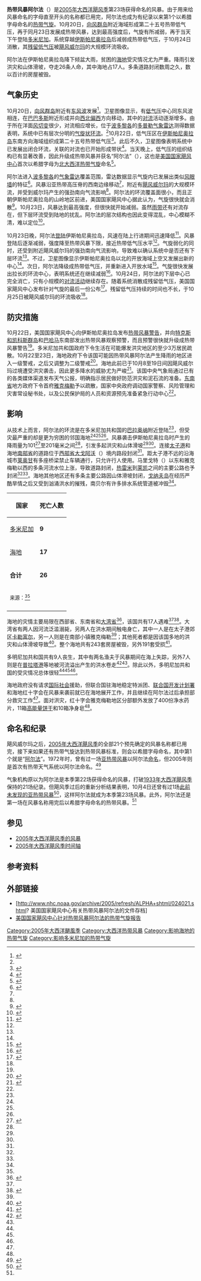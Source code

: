 {{NOT|热带风暴阿尔玛}}
{{Infobox Hurricane
| Name=热带风暴阿尔法<br />{{lang|en|Tropical Storm Alpha}}
| Type=热带风暴
| Year=2005
| Basin=Atl
| Image location=Tropical_Storm_Alpha_Oct_23_2005.jpg
| Image name=从[[巴拉奥纳|巴拉奥纳]]附近登陆[[多米尼加|多米尼加]]后的热带风暴阿尔法
| Formed=2005年10月22日
| Dissipated=2005年10月24日
| 1-min winds=45
| Pressure=998
| Damages=
| Fatalities=共26人
| Areas=[[伊斯帕尼奥拉岛|伊斯帕尼奥拉岛]]
| Hurricane season=[[2005年大西洋飓风季|2005年大西洋飓风季]]
}}
'''热带风暴阿尔法'''（{{lang-en|Tropical Storm Alpha}}）是[[2005年大西洋飓风季|2005年大西洋飓风季]]第23场获得命名的风暴。由于用来给风暴命名的字母{{lang|en|A}}直至{{lang|en|W}}开头的名称都已用完，阿尔法也成为有纪录以来第1个以希腊字母命名的[[热带气旋|热带气旋]]。10月20日，[[向风群岛|向风群岛]]附近海域形成第二十五号热带低气压，再于同月23日发展成热带风暴，达到最高强度后，气旋有所减弱，再于当天下午登陆[[多米尼加|多米尼加]]。系统穿越[[伊斯帕尼奥拉岛|伊斯帕尼奥拉岛]]后减弱成热带低气压，于10月24日消散，其[[低气压|残留低气压]]被[[飓风威尔玛|飓风威尔玛]]的大规模环流吸收。

阿尔法在伊斯帕尼奥拉岛降下倾盆大雨，贫困的[[海地|海地]]受灾情况尤为严重。降雨引发洪灾和山体滑坡，夺走26条人命，其中海地占17人。多条道路封闭数周之久，数以百计的房屋被毁。

== 气象历史 ==
{{storm path|Alpha 2005 track.png}}
10月20日，[[向风群岛|向风群岛]]附近有[[东风波|东风波]]发展<ref name="TCR">{{cite web | author = National Hurricane Center | year = 2006 | title = Tropical Cyclone Report: Tropical Storm Alpha | publisher = NOAA | accessdate = 2013-10-29 | archiveurl = https://web.archive.org/web/20131029210600/http://www.nhc.noaa.gov/pdf/TCR-AL262005_Alpha.pdf | deadurl = yes | url = http://www.nhc.noaa.gov/pdf/TCR-AL262005_Alpha.pdf | format = PDF | archivedate = 2013-10-29 }}</ref>。卫星图像显示，有[[低气压|低气压]]中心同东风波相连，在[[巴巴多斯|巴巴多斯]]附近形成并向[[罗盘方位|西北偏西]]方向移动，其中的[[对流|对流]]活动逐渐增多。由于所在洋面[[风切变|风切变]]很少，对流相应增长，位于[[波多黎各|波多黎各]]的[[多普勒雷达|多普勒气象雷达]]测得数据表明，系统中已有层次分明的[[气旋|气旋状环流]]。<ref name="TCR" />10月22日，低气压区在[[伊斯帕尼奥拉岛|伊斯帕尼奥拉岛]]东南方向海域组织成第二十五号热带低气压<ref name="public1">{{cite web | author = Roberts/Knabb | title = Tropical Depression 25 Public Advisory #1 | date = 2005-10-22 | publisher = National Hurricane Center | accessdate = 2015-08-16 | archiveurl = https://web.archive.org/web/20140425041357/http://www.nhc.noaa.gov/archive/2005/pub/al252005.public.001.shtml | deadurl = no | url = http://www.nhc.noaa.gov/archive/2005/pub/al252005.public.001.shtml? | archivedate = 2014-04-25 }}</ref>。此后不久，卫星图像表明系统中已发展出闭合环流，关联的对流也已开始形成带状<ref name="disc1">{{cite web | author = Roberts/Knabb | title = Tropical Depression 25 Discussion #1 | date = 2005-10-22 | publisher = National Hurricane Center | accessdate = 2015-08-16 | url = http://www.nhc.noaa.gov/archive/2005/dis/al252005.discus.001.shtml? | archiveurl = https://web.archive.org/web/20140425021151/http://www.nhc.noaa.gov/archive/2005/dis/al252005.discus.001.shtml | deadurl = no | archivedate = 2014-04-25 }}</ref>。当天晚上，低气压的组织结构已有显著改善，因此升级成热带风暴并获名“阿尔法”（{{lang|en|Alpha}}），这也是[[国家飓风中心|美国国家飓风中心]]首次以希腊字母为[[北大西洋热带气旋|北大西洋热带气旋]]命名<ref name="public2">{{Cite web | author = Mainelli/Knabb | title = Tropical Storm Alpha Public Advisory #2 | date = 2005-10-22 | publisher = National Hurricane Center | accessdate = 2015-08-16 | archivedate = 2014-04-25 | deadurl = no | archiveurl = https://web.archive.org/web/20140425033641/http://www.nhc.noaa.gov/archive/2005/pub/al252005.public.002.shtml | url = http://www.nhc.noaa.gov/archive/2005/pub/al252005.public.002.shtml? }}</ref>。

阿尔法进入[[波多黎各|波多黎各]]的[[气象雷达|气象雷达]]覆盖范围，雷达数据显示气旋内已发展出类似[[风眼|风眼墙]]的特征<ref name="disc3">{{cite web | author = Franklin | title = Tropical Storm Alpha Discussion #3 | date = 2005-10-22 | archiveurl = https://web.archive.org/web/20140425031128/http://www.nhc.noaa.gov/archive/2005/dis/al252005.discus.003.shtml | deadurl = no | archivedate = 2014-04-25 | publisher = National Hurricane Center | accessdate = 2015-08-16 | url = http://www.nhc.noaa.gov/archive/2005/dis/al252005.discus.003.shtml? }}</ref>。风暴沿亚热带高压脊的西南边缘移动<ref name="disc3" />，附近有[[飓风威尔玛|飓风威尔玛]]的大规模环流，并受到威尔玛产生的强劲南向气流影响<ref name="disc3" />。阿尔法的环流覆盖面很小，而且正朝伊斯帕尼奥拉岛的山岭地区前进，美国国家飓风中心据此认为，气旋很快就会消散<ref name="disc4">{{cite web | author = Franklin | title = Tropical Storm Alpha Discussion #4 | date = 2005-10-23 | archiveurl = https://web.archive.org/web/20140425041015/http://www.nhc.noaa.gov/archive/2005/dis/al252005.discus.004.shtml | deadurl = no | archivedate = 2014-04-25 | publisher = National Hurricane Center | accessdate = 2015-08-16 | url = http://www.nhc.noaa.gov/archive/2005/dis/al252005.discus.004.shtml? }}</ref>。10月23日，风暴达到最高强度，但很快就开始减弱。虽然[[雨带|雨带]]还有对流存在，但下层环流受到陆地的扰乱。阿尔法的层次结构也因此变得混乱，中心模糊不清，难以定位<ref name="disc5">{{cite web | author = Avila | title = Tropical Storm Alpha Discussion #5 | date = 2005-10-23 | publisher = National Hurricane Center | accessdate = 2015-08-16 | archivedate = 2014-04-25 | deadurl = no | archiveurl = https://web.archive.org/web/20140425033534/http://www.nhc.noaa.gov/archive/2005/dis/al252005.discus.005.shtml | url = http://www.nhc.noaa.gov/archive/2005/dis/al252005.discus.005.shtml? }}</ref>。

10月23日晚，阿尔法[[登陆_(气象学)|登陆]]伊斯帕尼奥拉岛，风速在陆上行进期间迅速降低<ref name="disc6">{{cite web | author = Avila | title = Tropical Storm Alpha Discussion #6 | date = 2005-10-23 | publisher = National Hurricane Center | accessdate = 2015-08-16 | url = http://www.nhc.noaa.gov/archive/2005/dis/al252005.discus.006.shtml? | archiveurl = https://web.archive.org/web/20140502045114/http://www.nhc.noaa.gov/archive/2005/dis/al252005.discus.006.shtml | deadurl = no | archivedate = 2014-05-02 }}</ref>。风暴登陆后逐渐减弱，强度降至热带风暴下限，接近热带低气压水平<ref name="disc6" />。气旋弱化的同时，还受到附近飓风威尔玛的强劲南向气流影响，导致难以确认系统中是否还有下层环流<ref name="disc6" />。不过，卫星图像显示伊斯帕尼奥拉岛以北的开放海域上空又发展出新的中心<ref name="disc6" />。次日，阿尔法降级成热带低气压，并重新进入开放水域<ref name="disc7">{{cite web | author = Rhome/Stewart | title = Tropical Depression Alpha Discussion #7 | date = 2005-10-23 | publisher = National Hurricane Center | accessdate = 2015-08-16 | archivedate = 2014-05-02 | archiveurl = https://web.archive.org/web/20140502055218/http://www.nhc.noaa.gov/archive/2005/dis/al252005.discus.007.shtml | deadurl = no | url = http://www.nhc.noaa.gov/archive/2005/dis/al252005.discus.007.shtml? }}</ref>。气旋很快发展出拉长的环流中心，表明系统还在继续减弱<ref name="disc8">{{cite web | author = Stewart | title = Tropical Storm Alpha Discussion #8 | date = 2005-10-24 | publisher = National Hurricane Center | accessdate = 2015-08-16 | archivedate = 2014-05-02 | archiveurl = https://web.archive.org/web/20140502065754/http://www.nhc.noaa.gov/archive/2005/dis/al252005.discus.008.shtml | deadurl = no | url = http://www.nhc.noaa.gov/archive/2005/dis/al252005.discus.008.shtml? }}</ref>。10月24日，阿尔法的下层中心已完全消亡，只有小规模的[[对流|对流活动]]继续存在。随着系统消散成残留低气压，美国国家飓风中心发布针对气旋的最后一份公布<ref name="disc10">{{cite web | author = Beven | title = Tropical Depression Alpha Discussion #9 | date = 2005-10-24 | publisher = National Hurricane Center | accessdate = 2015-08-17 | archivedate = 2014-05-02 | archiveurl = https://web.archive.org/web/20140502061238/http://www.nhc.noaa.gov/archive/2005/dis/al252005.discus.010.shtml | deadurl = no | url = http://www.nhc.noaa.gov/archive/2005/dis/al252005.discus.010.shtml? }}</ref>。残留低气压持续的时间也不长，于10月25日被飓风威尔玛的环流吸收<ref name="TCR" />。

== 防灾措施 ==
10月22日，美国国家飓风中心向伊斯帕尼奥拉岛发布[[热带气旋警告|热带风暴警告]]，并向[[特克斯和凯科斯群岛|特克斯和凯科斯群岛]]和[[巴哈马|巴哈马]]东南部发出热带风暴观察预警，而且预警很快就升级成热带风暴警告<ref name="TCR" />。多米尼加共和国政府下令生活在可能爆发洪灾地区的至少3万居民疏散。10月22至23日，海地政府下令该国可能因热带风暴阿尔法产生降雨的地区进入一级警戒，之后又调整为二级警戒<ref name="relief_haiti_sitrep1">{{cite web | author = Staff Writer | publisher = Relief Web | date = 2005-10-25 | accessdate = 2015-08-16 | title = Haiti: Tropical Storm Alpha, Floods OCHA Situation Report No. 1 | archivedate = 2015-08-16 | deadurl = no | archiveurl = https://web.archive.org/web/20150816070115/http://reliefweb.int/report/haiti/haiti-tropical-storm-alpha-floods-ocha-situation-report-no-1 | url = http://reliefweb.int/report/haiti/haiti-tropical-storm-alpha-floods-ocha-situation-report-no-1 }}</ref>。海地此前已于10月8至19日间因飓风威尔玛过境遭受洪灾袭击，因此更多降水的威胁尤为严峻<ref name="FloodInfoBulletin">{{cite web | author = International Federation of Red Cross And Red Crescent Societies | archiveurl = https://web.archive.org/web/20150816070403/http://reliefweb.int/report/haiti/haiti-floods-information-bulletin-no-1 | deadurl = no | publisher = Relief Web | date = 2005-10-31 | accessdate = 2015-08-16 | title = Haiti: Floods Information Bulletin No. 1 | url = http://reliefweb.int/report/haiti/haiti-floods-information-bulletin-no-1 | archivedate = 2015-08-16 }}</ref>。该国中央气象局通过已有的各类媒体渠道发布天气公报，明确指示居民做好防范洪灾和泥石流的准备。[[东南省_(海地)|东南省]]地方政府下令首府[[雅克梅勒|雅克梅勒]]予以疏散，国家中央政府调动国家警察、风险管理和灾害常设秘书处，以及公民保护局的人员和资源预先准备紧急行动中心<ref name="relief_haiti_sitrep1" />。

== 影响 ==
从技术上而言，阿尔法的环流是在多米尼加共和国的[[巴拉奥纳|巴拉奥纳]]附近登陆<ref name="TCR" />，但受灾最严重的却是更为穷困的邻国海地<ref name="TCR" /><ref name="relief_haiti_sitrep1" /><ref name="FloodInfoBulletin" />。风暴袭击伊斯帕尼奥拉岛时产生的降雨量为101<ref name="ORE_rain_2005">{{cite web | author = ORE | archiveurl = https://web.archive.org/web/20120304032951/http://oreworld.org/images/r_mm_eng/2005%20mm_eng.pdf | deadurl = no | publisher = Organization for the Rehabilitation of the Environment | date = 2006-01-01 | accessdate = 2015-08-16 | title = Rainfall - ORE Camp-Perrin, Cayes, Haiti | format = PDF | archivedate = 2012-03-04 | url = http://www.oreworld.org/images/r_mm_eng/2005%20mm_eng.pdf }}</ref>至201毫米之间<ref name="TCR" />，引发多起洪灾和山体滑坡<ref name="relief_haiti_sitrep1" /><ref name="FloodInfoBulletin" />。连接[[太子港|太子港]]和海地[[南部省_(海地)|南部省]]的道路位于[[西部省_(海地)|西部省]][[大戈阿沃|大戈阿沃]]（{{lang|en|Grand-Goave}}）境内路段封闭<ref name="relief_haiti_sitrep1" />。距太子港不远的沿海城市[[莱奥甘|莱奥甘]]有多座桥梁禁止车辆通行，只允许行人使用。马里戈特（{{lang|en|Marigot}}）以东和雅克梅勒以西的多条河流水位上涨，导致道路封闭，[[热雷米|热雷米]]到[[莱凯|莱凯]]之间的主要公路也予封闭<ref name="relief_haiti_sitrep1" /><ref name="FloodInfoBulletin" />。海地其他地区还有多条主要公路因山体滑坡封闭，[[戈纳夫岛|戈纳夫岛]]在经历严酷旱情之后又受到汹涌洪水的摧残，南贝尔有许多排水系统管道被冲毁<ref name="relief_haiti_sitrep1" />。

{| class="infobox bordered" style="width: 250px; font-size: 95%; float: right;" cellpadding="4" cellspacing="0"
|-
!'''国家'''
!'''死亡人数'''
|-
|rowspan=1 bgcolor="#e6e9ff"|[[多米尼加|多米尼加]]
|rowspan=1 bgcolor="#e6e9ff"|'''9'''
|-
|rowspan=1 bgcolor="#e6e9ff"|[[海地|海地]]
|rowspan=1 bgcolor="#e6e9ff"|'''17'''
|-
|bgcolor="#e6e9ff"|'''合计'''
|bgcolor="#e6e9ff"|'''26'''
|-
|colspan="7" |<small>来源：<ref name="TCR" /></small>
|-
|}

海地的灾情主要局限在西部省、东南省和[[大湾省|大湾省]]<ref name="UN_OCHRA_map">{{cite web | author = OCHA | publisher = Relief Web | date = 2005-10-30 | accessdate = 2015-08-16 | title = Haiti: Tropical Storm Alpha and Floods | url = http://reliefweb.int/sites/reliefweb.int/files/resources/B59E7B46A1B3F2D9C12570AA004DECE4-rw_TC_hti301005.pdf | format = PDF | archivedate = 2012-06-14 | deadurl = no | archiveurl = https://web.archive.org/web/20120614005654/http://reliefweb.int/sites/reliefweb.int/files/resources/B59E7B46A1B3F2D9C12570AA004DECE4-rw_TC_hti301005.pdf }}</ref>，该国共有17人遇难<ref name="TCR" /><ref name="BBC_rises">{{cite news | author = BBC News | title = Storm Alpha's death toll hits 26 | date = 2005-10-27 | publisher = BBC | archiveurl = https://web.archive.org/web/20131014091715/http://news.bbc.co.uk/2/hi/americas/4381864.stm | accessdate = 2015-08-16 | url = http://news.bbc.co.uk/2/hi/americas/4381864.stm | archivedate = 2013-10-14 | deadurl = no }}</ref>。大湾省有两人因河流泛滥溺毙，另两人在洪水期间触电身亡，其中一人是在太子港郊区[[卡勒富尔_(海地)|卡勒富尔]]，另一人则是在南部小镇雅克梅勒<ref name="CBS_8_killed" />；其他死者都是因该国多地的洪灾和山体滑坡导致<ref name="CBS_8_killed">{{cite news | author = CBS news | title = 8 killed by tropical storm Alpha | date = 2005-10-24 | accessdate = 2015-08-16 | url = http://www.cbsnews.com/news/8-killed-by-tropical-storm-alpha/ | work = CBS News | archiveurl = https://web.archive.org/web/20150816075650/http://www.cbsnews.com/news/8-killed-by-tropical-storm-alpha/ | deadurl = no | archivedate = 2015-08-16 }}</ref>。整个海地共有243套房屋被毁，另外191套受损<ref name="Relief_French">{{cite web | author = Radio Kiskeya | title = Tropical Storm Alpha | date = 2005-10-25 | publisher = Relief web | accessdate = 2015-08-16 | deadurl = no | archiveurl = https://web.archive.org/web/20150816075608/http://reliefweb.int/report/haiti/net-alourdissement-des-pertes-caus%C3%A9es-par-la-temp%C3%AAte-alpha-en-ha%C3%AFti-13-morts-5-disparus | archivedate = 2015-08-16 | url = http://reliefweb.int/report/haiti/net-alourdissement-des-pertes-caus%C3%A9es-par-la-temp%C3%AAte-alpha-en-ha%C3%AFti-13-morts-5-disparus }}</ref>。

多明尼加共和国共有9人丧生，其中有两名渔夫于风暴期间在海上失踪，另外7人则是在[[圣斐利-银港|普拉塔港]]等地被河流溢出产生的洪水卷走<ref name="msnbc_8_and_counting">{{cite web | author = AP | publisher = MSNBC | date = 2005-10-24 | accessdate = 2008-08-10 | title = Alpha leaves 8 dead in Haiti before weakening | url = http://www.nbcnews.com/id/9785551/ | deadurl = no | archiveurl = https://web.archive.org/web/20141213040707/http://www.nbcnews.com/id/9785551/ | archivedate = 2014-12-13 }}</ref><ref name="BBC_rises" />。除此以外，多明尼加共和国的受灾情况总体很轻<ref name="TCR" /><ref name="relief_haiti_sitrep1" /><ref name="FloodInfoBulletin" />。

海地政府没有请求[[国际社会|国际社会]]援助，但联合国驻海地稳定特派团、[[联合国开发计划署|联合国开发计划署]]和海地红十字会在风暴来袭前就已在海地展开工作，并且继续在阿尔法过后承担部分救灾工作<ref name="relief_haiti_sitrep1" />。面对洪灾，红十字会雅克梅勒地区分部额外发放了400份净水药片，11箱[[高能量饼干|高能量饼干]]和10箱净身皂<ref name="FloodInfoBulletin" />。

== 命名和纪录 ==
飓风威尔玛之后，[[2005年大西洋飓风季|2005年大西洋飓风季]]的全部21个预先确定的风暴名称都已用完，接下来如果还有热带气旋达到热带风暴标准，则会以希腊字母命名，其中第1个就是“[[Α|阿尔法]]”。1972年时，曾有过一场[[亚热带气旋|亚热带风暴]]以阿尔法[[1972年亚热带风暴阿尔法|命名]]，但2005年则是首次有热带天气系统以阿尔法命名。<ref name="newscientist">{{cite web | author = Jeff Hecht | publisher = NewScientist.com news service | date = 2005-10-24 | accessdate = 2008-08-10 | title = Wilma hits Florida, Alpha breaks record | archivedate = 2008-04-09 | archiveurl = https://web.archive.org/web/20080409224212/http://www.newscientist.com/article.ns?id=dn8198 | deadurl = yes | url = http://www.newscientist.com/article.ns?id=dn8198 }}</ref>

气象机构原以为阿尔法是本季第22场获得命名的风暴，打破[[1933年大西洋飓风季|1933年大西洋飓风季]]保持的21场纪录。但飓风季过后的重新分析结果表明，10月4日还曾有过1场[[2005年亚速尔亚热带风暴|此前未发现的亚热带风暴]]<ref name="AzoresTCR">{{cite web | author = National Hurricane Center | date = 2006-04-10 | title = Tropical Cyclone Report: Unnamed Subtropical Storm | publisher = NOAA | accessdate = 2013-11-07 | format = PDF | deadurl = yes | archiveurl = https://web.archive.org/web/20131107164849/http://www.nhc.noaa.gov/pdf/TCR-AL212005_Unnamed.pdf | archivedate = 2013-11-07 | url = http://www.nhc.noaa.gov/pdf/TCR-AL212005_Unnamed.pdf }}</ref>，这样阿尔法就成为本季第23场风暴。此外，阿尔法还是第一场在风暴名称用完后以希腊字母命名的热带风暴。<ref name="TCR" />

== 参见 ==
{{Portal|热带气旋}}
* [[2005年大西洋飓风季的风暴|2005年大西洋飓风季的风暴]]
* [[2005年大西洋飓风季时间轴|2005年大西洋飓风季时间轴]]

== 参考资料 ==
{{Reflist|30em}}

== 外部链接 ==
{{Commons category|Tropical Storm Alpha (2005)}}
* [http://www.nhc.noaa.gov/archive/2005/refresh/ALPHA+shtml/024021.shtml? 美国国家飓风中心有关热带风暴阿尔法的文件存档]{{Wayback|url=http://www.nhc.noaa.gov/archive/2005/refresh/ALPHA+shtml/024021.shtml |date=20160303204451 }}
* [https://web.archive.org/web/20131029210600/http://www.nhc.noaa.gov/pdf/TCR-AL262005_Alpha.pdf 美国国家飓风中心针对热带风暴阿尔法的热带气旋报告]
<div style="clear: both"></div>
{{2005 Atlantic hurricane season buttons}}

{{DEFAULTSORT:Alpha (2005)}}
[[Category:2005年大西洋颶風季|Category:2005年大西洋颶風季]]
[[Category:大西洋热带风暴|Category:大西洋热带风暴]]
[[Category:影响海地的热带气旋|Category:影响海地的热带气旋]]
[[Category:影响多米尼加的热带气旋|Category:影响多米尼加的热带气旋]]
{{Good article}}